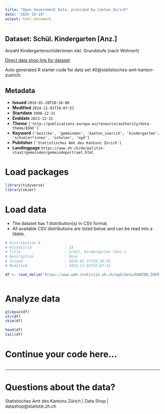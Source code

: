 ```yaml
---
title: "Open Government Data, provided by Canton Zurich"
date: "2025-10-19"
output: html_document
---
```


## Dataset: Schül. Kindergarten [Anz.]

Anzahl KindergartenschülerInnen inkl. Grundstufe (nach Wohnort)

[Direct data shop link for dataset](https://www.zh.ch/de/politik-staat/statistik-daten/datenkatalog.html#/datasets/40@statistisches-amt-kanton-zuerich)

Auto generated R starter code for data set 40@statistisches-amt-kanton-zuerich.

## Metadata

- **Issued** `2016-01-20T20:16:00`
- **Modified** `2024-11-01T16:07:51`
- **Startdate** `1990-12-31`
- **Enddate** `2023-12-31`
- **Theme** `['http://publications.europa.eu/resource/authority/data-theme/EDUC']`
- **Keyword** `['bezirke', 'gemeinden', 'kanton_zuerich', 'kindergarten', 'schueler*innen', 'schulen', 'ogd']`
- **Publisher** `['Statistisches Amt des Kantons Zürich']`
- **Landingpage** `https://www.zh.ch/de/politik-staat/gemeinden/gemeindeportraet.html`


# Load packages

```r

library(tidyverse)
library(skimr)

```

# Load data

-   The dataset has 1 distribution(s) in CSV format.
-   All available CSV distributions are listed below and can be read into a tibble.

```r

# Distribution 0
# Ktzhdistid               : 33
# Title                    : Schül. Kindergarten [Anz.]
# Description              : None
# Issued                   : 2016-01-21T16:30:35
# Modified                 : 2024-11-01T16:07:51

df <- read_delim('https://www.web.statistik.zh.ch/ogd/data/KANTON_ZUERICH_143.csv')



```

# Analyze data

```r

glimpse(df)
str(df)
skim(df)

head(df)
tail(df)

```

# Continue your code here...

```r

```

------------------------------------------------------------------------

# Questions about the data?

Statistisches Amt des Kantons Zürich | Data Shop | datashop@statistik.zh.ch
